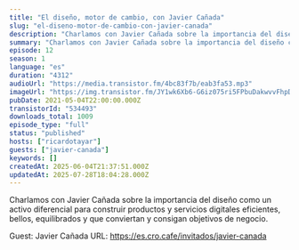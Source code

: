 ```yaml
---
title: "El diseño, motor de cambio, con Javier Cañada"
slug: "el-diseno-motor-de-cambio-con-javier-canada"
description: "Charlamos con Javier Cañada sobre la importancia del diseño como un activo diferencial para construir productos y servicios digitales eficientes, bellos, equilibrados y que conviertan y consigan objetivos de negocio.\n\nGuest: Javier Cañada\nURL: https://es.cro.cafe/invitados/javier-canada"
summary: "Charlamos con Javier Cañada sobre la importancia del diseño como un activo diferencial para construir productos y servicios digitales eficientes, bellos, equilibrados y que conviertan y consigan objetivos de negocio."
episode: 12
season: 1
language: "es"
duration: "4312"
audioUrl: "https://media.transistor.fm/4bc83f7b/eab3fa53.mp3"
imageUrl: "https://img.transistor.fm/JY1wk6Xb6-G6iz075ri5FPbuDakwvvFhpDv34NC3E84/rs:fill:0:0:1/w:3000/h:3000/q:60/aHR0cHM6Ly9pbWct/dXBsb2FkLXByb2R1/Y3Rpb24udHJhbnNp/c3Rvci5mbS82NWFj/MGI4NmFlOTNjMzk4/Njg2MWU0YWZhYzQz/MzU0ZS5qcGc.webp"
pubDate: 2021-05-04T22:00:00.000Z
transistorId: "534493"
downloads_total: 1009
episode_type: "full"
status: "published"
hosts: ["ricardotayar"]
guests: ["javier-canada"]
keywords: []
createdAt: 2025-06-04T21:37:51.000Z
updatedAt: 2025-07-28T18:04:28.000Z
---
```


Charlamos con Javier Cañada sobre la importancia del diseño como un activo diferencial para construir productos y servicios digitales eficientes, bellos, equilibrados y que conviertan y consigan objetivos de negocio.

Guest: Javier Cañada
URL: https://es.cro.cafe/invitados/javier-canada
